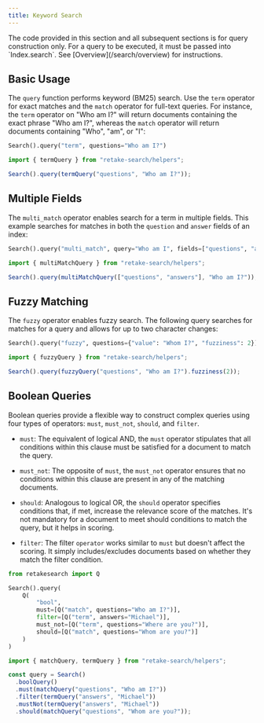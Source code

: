 ```yaml
---
title: Keyword Search
---
```


<Note>
  The code provided in this section and all subsequent sections is for query
  construction only. For a query to be executed, it must be passed into
  `Index.search`. See [Overview](/search/overview) for instructions.
</Note>

## Basic Usage

The `query` function performs keyword (BM25) search. Use the `term` operator for exact matches
and the `match` operator for full-text queries. For instance, the `term` operator on "Who am I?" will
return documents containing the exact phrase "Who am I?", whereas the `match` operator will return
documents containing "Who", "am", or "I":

<CodeGroup>

```python Python
Search().query("term", questions="Who am I?")
```

```typescript Typescript
import { termQuery } from "retake-search/helpers";

Search().query(termQuery("questions", "Who am I?"));
```

</CodeGroup>

## Multiple Fields

The `multi_match` operator enables search for a term in multiple fields. This example searches
for matches in both the `question` and `answer` fields of an index:

<CodeGroup>

```python Python
Search().query("multi_match", query="Who am I", fields=["questions", "answers"])
```

```typescript Typescript
import { multiMatchQuery } from "retake-search/helpers";

Search().query(multiMatchQuery(["questions", "answers"], "Who am I?"));
```

</CodeGroup>

## Fuzzy Matching

The `fuzzy` operator enables fuzzy search. The following query searches for matches for a query
and allows for up to two character changes:

<CodeGroup>

```python Python
Search().query("fuzzy", questions={"value": "Whom I?", "fuzziness": 2})
```

```typescript Typescript
import { fuzzyQuery } from "retake-search/helpers";

Search().query(fuzzyQuery("questions", "Who am I?").fuzziness(2));
```

</CodeGroup>

## Boolean Queries

Boolean queries provide a flexible way to construct complex queries using four types of operators: `must`, `must_not`, `should`, and `filter`.

- `must`: The equivalent of logical AND, the `must` operator stipulates that all conditions within this clause must be satisfied for a document to match the query.

- `must_not`: The opposite of `must`, the `must_not` operator ensures that no conditions within this clause are present in any of the matching documents.

- `should`: Analogous to logical OR, the `should` operator specifies conditions that, if met, increase the relevance score of the matches. It's not mandatory for a document to meet should conditions to match the query, but it helps in scoring.

- `filter`: The filter `operator` works similar to `must` but doesn't affect the scoring. It simply includes/excludes documents based on whether they match the filter condition.

<CodeGroup>

```python Python
from retakesearch import Q

Search().query(
    Q(
        "bool",
        must=[Q("match", questions="Who am I?")],
        filter=[Q("term", answers="Michael")],
        must_not=[Q("term", questions="Where are you?")],
        should=[Q("match", questions="Whom are you?")]
    )
)

```

```typescript Typescript
import { matchQuery, termQuery } from "retake-search/helpers";

const query = Search()
  .boolQuery()
  .must(matchQuery("questions", "Who am I?"))
  .filter(termQuery("answers", "Michael"))
  .mustNot(termQuery("answers", "Michael"))
  .should(matchQuery("questions", "Whom are you?"));
```

</CodeGroup>
